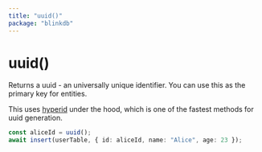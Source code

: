 ```yaml
---
title: "uuid()"
package: "blinkdb"
---
```


# uuid()

Returns a uuid - an universally unique identifier. You can use this as the primary key for entities.

This uses [hyperid](https://www.npmjs.com/package/hyperid) under the hood, which is one of the fastest
methods for uuid generation.

```ts
const aliceId = uuid();
await insert(userTable, { id: aliceId, name: "Alice", age: 23 });
```